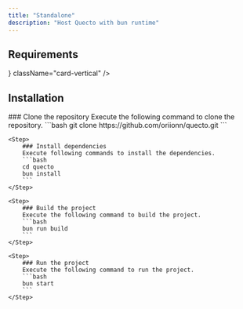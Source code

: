 ```yaml
---
title: "Standalone"
description: "Host Quecto with bun runtime"
---
```


## Requirements
<Cards>
    <Card title="Bun" icon={<SiBun color="#FEF0DF" />} className="card-vertical" />
</Cards>

## Installation

<Steps>
    <Step>
        ### Clone the repository
        Execute the following command to clone the repository.
        ```bash
        git clone https://github.com/oriionn/quecto.git
        ```
    </Step>

    <Step>
        ### Install dependencies
        Execute following commands to install the dependencies.
        ```bash
        cd quecto
        bun install
        ```
    </Step>

    <Step>
        ### Build the project
        Execute the following command to build the project.
        ```bash
        bun run build
        ```
    </Step>

    <Step>
        ### Run the project
        Execute the following command to run the project.
        ```bash
        bun start
        ```
    </Step>
</Steps>